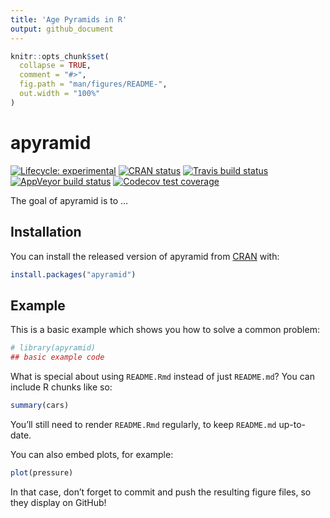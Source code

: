 ```yaml
---
title: 'Age Pyramids in R'
output: github_document
---
```


<!-- README.md is generated from README.Rmd. Please edit that file -->

```r
knitr::opts_chunk$set(
  collapse = TRUE,
  comment = "#>",
  fig.path = "man/figures/README-",
  out.width = "100%"
)
```

# apyramid

<!-- badges: start -->
[![Lifecycle: experimental](https://img.shields.io/badge/lifecycle-experimental-orange.svg)](https://www.tidyverse.org/lifecycle/#experimental)
[![CRAN status](https://www.r-pkg.org/badges/version/apyramid)](https://CRAN.R-project.org/package=apyramid)
[![Travis build status](https://travis-ci.org/R4EPI/apyramid.svg?branch=master)](https://travis-ci.org/R4EPI/apyramid)
[![AppVeyor build status](https://ci.appveyor.com/api/projects/status/github/R4EPI/apyramid?branch=master&svg=true)](https://ci.appveyor.com/project/R4EPI/apyramid)
[![Codecov test coverage](https://codecov.io/gh/R4EPI/apyramid/branch/master/graph/badge.svg)](https://codecov.io/gh/R4EPI/apyramid?branch=master)
<!-- badges: end -->

The goal of apyramid is to ...

## Installation

You can install the released version of apyramid from [CRAN](https://CRAN.R-project.org) with:

``` r
install.packages("apyramid")
```

## Example

This is a basic example which shows you how to solve a common problem:

```r
# library(apyramid)
## basic example code
```

What is special about using `README.Rmd` instead of just `README.md`? You can include R chunks like so:

```r
summary(cars)
```

You'll still need to render `README.Rmd` regularly, to keep `README.md` up-to-date.

You can also embed plots, for example:

```r
plot(pressure)
```

In that case, don't forget to commit and push the resulting figure files, so they display on GitHub!
